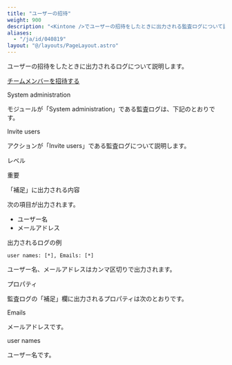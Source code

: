 ```yaml
---
title: "ユーザーの招待"
weight: 900
description: "<Kintone />でユーザーの招待をしたときに出力される監査ログについて説明します。"
aliases:
  - "/ja/id/040819"
layout: "@/layouts/PageLayout.astro"
---
```




ユーザーの招待をしたときに出力されるログについて説明します。

<Reference>

[チームメンバーを招待する](/k/ja/id/040139.html)

</Reference>

<Heading id="log_invite_users_10,class=&quot;no-trans&quot;">System administration</Heading>

モジュールが「System administration」である監査ログは、下記のとおりです。

<Heading level={3} id="log_invite_users_1010,class=&quot;no-trans&quot;">Invite users</Heading>

アクションが「Invite users」である監査ログについて説明します。

<Heading level={4} id="log_invite_users_101020">レベル</Heading>

重要

<Heading level={4} id="log_invite_users_101030">「補足」に出力される内容</Heading>

次の項目が出力されます。

* ユーザー名
* メールアドレス

<Heading level={4} id="log_invite_users_101040">出力されるログの例</Heading>

```
user names: [*], Emails: [*]

```

ユーザー名、メールアドレスはカンマ区切りで出力されます。

<Heading id="log_invite_users_20">プロパティ</Heading>

監査ログの「補足」欄に出力されるプロパティは次のとおりです。

<Heading level={3} id="log_invite_users_2010,class=&quot;no-trans&quot;">Emails</Heading>

メールアドレスです。

<Heading level={3} id="log_invite_users_2020,class=&quot;no-trans&quot;">user names</Heading>

ユーザー名です。
